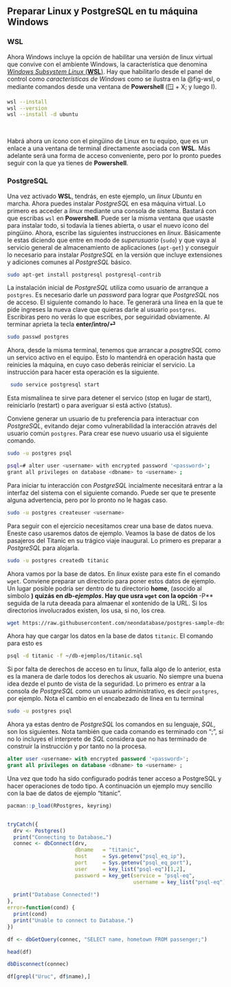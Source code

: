## Preparar Linux y PostgreSQL en tu máquina Windows

### WSL
Ahora Windows incluye la opción de habilitar una versión de linux virtual que convive con el ambiente Windows, la característica que denomina [*Windows Subsystem Linux* (**WSL**)](https://learn.microsoft.com/es-mx/windows/wsl/). Hay que habilitarlo desde el panel de control como *características de Windows* como se ilustra en la @fig-wsl, o mediante comandos desde una ventana de **Powershell** (🪟 + X; y luego I).


```bash
wsl --install
wsl --version
wsl --install -d ubuntu
```
\ 

Habrá ahora un ícono con el pingüino de Linux en tu equipo, que es un enlace a una ventana de terminal directamente asociada con **WSL**. Más adelante será una forma de acceso conveniente, pero por lo pronto puedes seguir con la que ya tienes de **Powershell**.

### PostgreSQL

Una vez activado **WSL**, tendrás, en este ejemplo, un *linux Ubuntu* en marcha. Ahora puedes instalar _PostgreSQL_ en esa máquina virtual. Lo primero es acceder a _linux_ mediante una consola de sistema. Bastará con que escribas `wsl` en **Powershell**. Puede ser la misma ventana que usaste para instalar todo, si todavía la tienes abierta, o usar el nuevo ícono del pingüino. Ahora, escribe las siguientes instrucciones en _linux_. Básicamente le estas diciendo que entre en modo de _superusuario_ (`sudo`) y que vaya al servicio general de almacenamiento de aplicaciones (`apt-get`) y conseguir lo necesario para instalar _PostgreSQL_ en la versión que incluye extensiones y adiciones comunes al _PostgreSQL_ básico.


``` bash
sudo apt-get install postgresql postgresql-contrib
```

La instalación inicial de *PostgreSQL* utiliza como usuario de arranque a `postgres`. Es necesario darle un *password* para lograr que *PostgreSQL* nos de acceso. El siguiente comando lo hace. Te generará una línea en la que te pide ingreses la nueva clave que quieras darle al usuario `postgres`. Escribiras pero no verás lo que escribes, por seguiridad obviamente. Al terminar aprieta la tecla **enter/intro/&#9166;**

``` bash
sudo passwd postgres
```

Ahora, desde la misma terminal, tenemos que arrancar a _posgtreSQL_  como un servico activo en el equipo. Esto lo mantendrá en operación hasta que reinicies la máquina, en cuyo caso deberás reiniciar el servicio.
La instrucción para hacer esta operación es la siguiente.


``` bash
 sudo service postgresql start
```

Esta mismalínea te sirve para detener el servico (stop en lugar de start), reiniciarlo (restart) o para averiguar si está activo (status).

Conviene generar un usuario de tu preferencia para interactuar con _PostgreSQL_, evitando dejar como vulnerabilidad la interacción através del usuario común `postgres`. Para crear ese nuevo usuario usa el siguiente comando.

``` bash
sudo -u postgres psql

psql=# alter user <username> with encrypted password '<password>';
grant all privileges on database <dbname> to <username> ; 
```

Para iniciar tu interacción con *PostgreSQL* incialmente necesitará entrar a la interfaz del sistema con el siguiente comando. Puede ser que te presente alguna advertencia, pero por lo pronto no le hagas caso.

``` bash
sudo -u postgres createuser <username>
```

Para seguir con el ejercicio necesitamos crear una base de datos nueva. Eneste caso usaremos datos de ejemplo. Veamos la base de datos de los pasajeros del Titanic en su trágico viaje inaugural. Lo primero es preparar a _PostgreSQL_ para alojarla.


``` bash
sudo -u postgres createdb titanic
```

Ahora vamos por la base de datos. En _linux_ existe para este fin el comando `wget`. Conviene preparar un directorio para poner estos datos de ejemplo. Un lugar posible podría ser dentro de tu directorio
**home**, (asocido al símbolo **) quizás en _db-ejemplos_. Hay que usra `wget` con la opción **-P** seguida de la ruta deeada para almaenar el xontenido de la URL. Si los directorios involucrados existen, los usa, si no, los crea.


``` bash
wget https://raw.githubusercontent.com/neondatabase/postgres-sample-dbs/main/titanic.sql -P ~/db-ejemplos
```

Ahora hay que cargar los datos en la base de datos `titanic`. El comando para esto es


``` bash
psql -d titanic -f ~/db-ejemplos/titanic.sql
```

Si por falta de derechos de acceso en tu linux, falla algo de lo anterior, esta es la manera de darle todos los derechos ak usuario. No siempre una buena idea dezde el punto de vista de la seguridad. Lo primero es entrar a la consola de _PostgreSQL_ como un usuario administrativo, es decir `postgres`, por ejemplo. Nota el cambio en el encabezado de línea en tu terminal

``` bash
sudo -u postgres psql
```

Ahora ya estas dentro de _PostgreSQL_ los comandos en su lenguaje, _SQL_, son los siguientes. Nota también que cada comando es terminado con ";", si no lo incluyes el interprete de _SQL_ considera que no has terminado de construir la instrucción y por tanto no la procesa.

``` sql
alter user <username> with encrypted password '<password>';
grant all privileges on database <dbname> to <username> ; 
```

Una vez que todo ha sido configurado podrás tener acceso a PostgreSQL y hacer operaciones de todo tipo. A continuación un ejemplo muy sencillo con la bae de datos de ejemplo "titanic".

```r
pacman::p_load(RPostgres, keyring)


tryCatch({
  drv <- Postgres()
  print("Connecting to Database…")
  connec <- dbConnect(drv, 
                      dbname   = "titanic",
                      host     = Sys.getenv("psql_eq_ip"), 
                      port     = Sys.getenv("psql_eq_port"),
                      user     = key_list("psql-eq")[1,2],
                      password = key_get(service = "psql-eq", 
                                         username = key_list("psql-eq")[1,2]))
  
  print("Database Connected!")
},
error=function(cond) {
  print(cond)
  print("Unable to connect to Database.")
})

df <- dbGetQuery(connec, "SELECT name, hometown FROM passenger;")

head(df)

dbDisconnect(connec)

```

```r
df[grepl("Uruc", df$name),]
```

